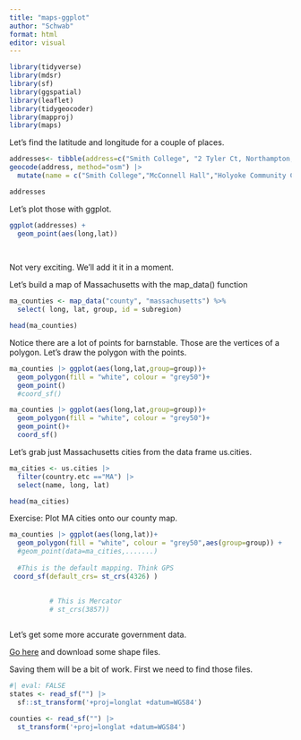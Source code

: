 ```yaml
---
title: "maps-ggplot"
author: "Schwab"
format: html
editor: visual
---
```


```r
library(tidyverse)
library(mdsr)
library(sf)
library(ggspatial)
library(leaflet)
library(tidygeocoder)
library(mapproj)
library(maps)

```

Let's find the latitude and longitude for a couple of places.

```r

addresses<- tibble(address=c("Smith College", "2 Tyler Ct, Northampton, MA 01060", "Holyoke Community College")) |>
geocode(address, method="osm") |>
  mutate(name = c("Smith College","McConnell Hall","Holyoke Community College"))

addresses
```

Let's plot those with ggplot.

```r
ggplot(addresses) +
  geom_point(aes(long,lat)) 
  
  

```

Not very exciting. We'll add it it in a moment.

Let's build a map of Massachusetts with the map_data() function

```r
ma_counties <- map_data("county", "massachusetts") %>% 
  select( long, lat, group, id = subregion)

head(ma_counties)

```

Notice there are a lot of points for barnstable. Those are the vertices of a polygon. Let's draw the polygon with the points.

```r
ma_counties |> ggplot(aes(long,lat,group=group))+
  geom_polygon(fill = "white", colour = "grey50")+
  geom_point()  
  #coord_sf()
```

```r
ma_counties |> ggplot(aes(long,lat,group=group))+
  geom_polygon(fill = "white", colour = "grey50")+
  geom_point()+
  coord_sf()
```

Let's grab just Massachusetts cities from the data frame us.cities.

```r
ma_cities <- us.cities |>
  filter(country.etc =="MA") |>
  select(name, long, lat)

head(ma_cities)
```

Exercise: Plot MA cities onto our county map.

```r
ma_counties |> ggplot(aes(long,lat))+
  geom_polygon(fill = "white", colour = "grey50",aes(group=group)) +
  #geom_point(data=ma_cities,.......)
  
  #This is the default mapping. Think GPS
 coord_sf(default_crs= st_crs(4326) )
          
          
          # This is Mercator
          # st_crs(3857))
```

```r

```

Let's get some more accurate government data.

[Go here](https://www.census.gov/geographies/mapping-files/time-series/geo/cartographic-boundary.html) and download some shape files.

Saving them will be a bit of work. First we need to find those files.

```r
#| eval: FALSE
states <- read_sf("") |>
  sf::st_transform('+proj=longlat +datum=WGS84')

counties <- read_sf("") |>
  st_transform('+proj=longlat +datum=WGS84')
```

